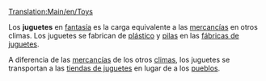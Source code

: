 [[Translation:Main/en/Toys]]
{{es/Carga| carga  = Juguetes
| imagen = ToyFactory.png
| producida =[[Main/es/Fábrica de juguetes|Fábrica de juguetes]]
| aceptada  =[[Main/es/Tienda de juguetes|Tienda de juguetes]]
}}

Los '''juguetes''' en [[Main/en/Clima/Es#Fantasía|fantasía]] es la carga equivalente a las [[Main/es/Mercancías|mercancías]] en otros climas. Los juguetes se fabrican de [[Main/es/Plástico|plástico]] y [[Main/es/Pilas|pilas]] en las [[Main/es/Fábrica de juguetes|fábricas de juguetes]].

A diferencia de las [[Main/es/Mercancías|mercancías]] de los otros [[Main/es/Clima|climas]], los juguetes se transportan a las [[Main/es/Tienda de juguetes|tiendas de juguetes]] en lugar de a los [[Main/es/Pueblo|pueblos]].
